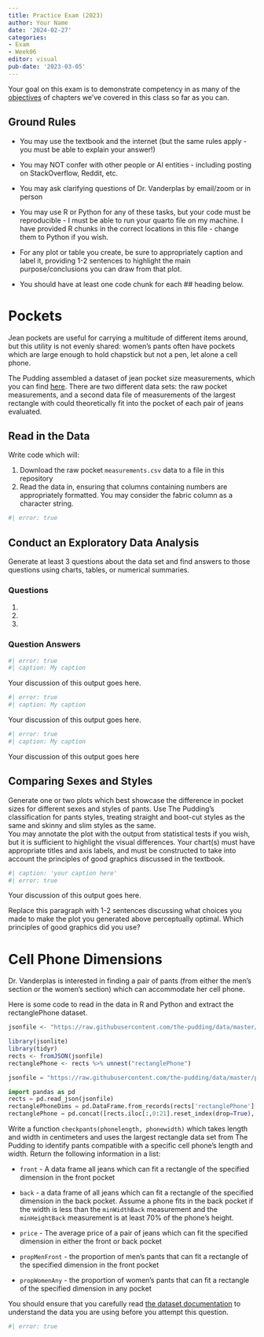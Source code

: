 ```yaml
---
title: Practice Exam (2023)
author: Your Name
date: '2024-02-27'
categories:
- Exam
- Week06
editor: visual
pub-date: '2023-03-05'
---
```


Your goal on this exam is to demonstrate competency in as many of the [objectives](objectives.qmd) of chapters we've covered in this class so far as you can.

## Ground Rules

-   You may use the textbook and the internet (but the same rules apply - you must be able to explain your answer!)

-   You may NOT confer with other people or AI entities - including posting on StackOverflow, Reddit, etc.

-   You may ask clarifying questions of Dr. Vanderplas by email/zoom or in person

-   You may use R or Python for any of these tasks, but your code must be reproducible - I must be able to run your quarto file on my machine. I have provided R chunks in the correct locations in this file - change them to Python if you wish.

-   For any plot or table you create, be sure to appropriately caption and label it, providing 1-2 sentences to highlight the main purpose/conclusions you can draw from that plot.

-   You should have at least one code chunk for each \## heading below.

# Pockets

Jean pockets are useful for carrying a multitude of different items around, but this utility is not evenly shared: women's pants often have pockets which are large enough to hold chapstick but not a pen, let alone a cell phone.

The Pudding assembled a dataset of jean pocket size measurements, which you can find [here](https://github.com/the-pudding/data/tree/master/pockets). There are two different data sets: the raw pocket measurements, and a second data file of measurements of the largest rectangle with could theoretically fit into the pocket of each pair of jeans evaluated.

## Read in the Data

Write code which will:

1.  Download the raw pocket `measurements.csv` data to a file in this repository
2.  Read the data in, ensuring that columns containing numbers are appropriately formatted. You may consider the fabric column as a character string.

```r
#| error: true

```

## Conduct an Exploratory Data Analysis

Generate at least 3 questions about the data set and find answers to those questions using charts, tables, or numerical summaries.

### Questions

1.  

2.  

3.  

### Question Answers

```r
#| error: true
#| caption: My caption

```

Your discussion of this output goes here.

```r
#| error: true
#| caption: My caption 


```

Your discussion of this output goes here.

```r
#| error: true
#| caption: My caption

```

Your discussion of this output goes here

## Comparing Sexes and Styles

Generate one or two plots which best showcase the difference in pocket sizes for different sexes and styles of pants. Use The Pudding's classification for pants styles, treating straight and boot-cut styles as the same and skinny and slim styles as the same.\
You may annotate the plot with the output from statistical tests if you wish, but it is sufficient to highlight the visual differences. Your chart(s) must have appropriate titles and axis labels, and must be constructed to take into account the principles of good graphics discussed in the textbook.

```r
#| caption: 'your caption here'
#| error: true

```

Your discussion of this output goes here.

Replace this paragraph with 1-2 sentences discussing what choices you made to make the plot you generated above perceptually optimal. Which principles of good graphics did you use?

# Cell Phone Dimensions

Dr. Vanderplas is interested in finding a pair of pants (from either the men's section or the women's section) which can accommodate her cell phone.

Here is some code to read in the data in R and Python and extract the rectanglePhone dataset.

```r
jsonfile <- "https://raw.githubusercontent.com/the-pudding/data/master/pockets/measurementRectangles.json"

library(jsonlite)
library(tidyr)
rects <- fromJSON(jsonfile)
rectanglePhone <- rects %>% unnest("rectanglePhone")
```

```python
jsonfile = "https://raw.githubusercontent.com/the-pudding/data/master/pockets/measurementRectangles.json"

import pandas as pd
rects = pd.read_json(jsonfile)
rectanglePhoneDims = pd.DataFrame.from_records(rects['rectanglePhone'], nrows = 80)
rectanglePhone = pd.concat([rects.iloc[:,0:21].reset_index(drop=True), rectanglePhoneDims], axis = 1)
```

Write a function `checkpants(phonelength, phonewidth)` which takes length and width in centimeters and uses the largest rectangle data set from The Pudding to identify pants compatible with a specific cell phone's length and width. Return the following information in a list:

-   `front` - A data frame all jeans which can fit a rectangle of the specified dimension in the front pocket

-   `back` - a data frame of all jeans which can fit a rectangle of the specified dimension in the back pocket. Assume a phone fits in the back pocket if the width is less than the `minWidthBack` measurement and the `minHeightBack` measurement is at least 70% of the phone's height.

-   `price` - The average price of a pair of jeans which can fit the specified dimension in either the front or back pocket

-   `propMenFront` - the proportion of men's pants that can fit a rectangle of the specified dimension in the front pocket

-   `propWomenAny` - the proportion of women's pants that can fit a rectangle of the specified dimension in any pocket

You should ensure that you carefully read [the dataset documentation](https://github.com/the-pudding/data/tree/master/pockets) to understand the data you are using before you attempt this question.

```r
#| error: true



```
